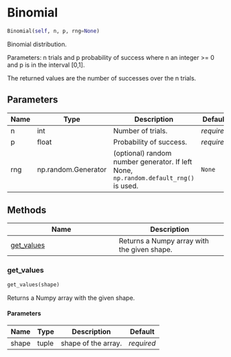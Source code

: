 # Binomial { #ANNarchy.core.Random.Binomial }

```python
Binomial(self, n, p, rng=None)
```

Binomial distribution.

Parameters: n trials and p probability of success where n an integer >= 0 and p is in the interval [0,1].

The returned values are the number of successes over the n trials.

## Parameters {.doc-section .doc-section-parameters}

| Name   | Type                | Description                                                                          | Default    |
|--------|---------------------|--------------------------------------------------------------------------------------|------------|
| n      | int                 | Number of trials.                                                                    | _required_ |
| p      | float               | Probability of success.                                                              | _required_ |
| rng    | np.random.Generator | (optional) random number generator. If left None, `np.random.default_rng()` is used. | `None`     |

## Methods

| Name | Description |
| --- | --- |
| [get_values](#ANNarchy.core.Random.Binomial.get_values) | Returns a Numpy array with the given shape. |

### get_values { #ANNarchy.core.Random.Binomial.get_values }

```python
get_values(shape)
```

Returns a Numpy array with the given shape.

#### Parameters {.doc-section .doc-section-parameters}

| Name   | Type   | Description         | Default    |
|--------|--------|---------------------|------------|
| shape  | tuple  | shape of the array. | _required_ |